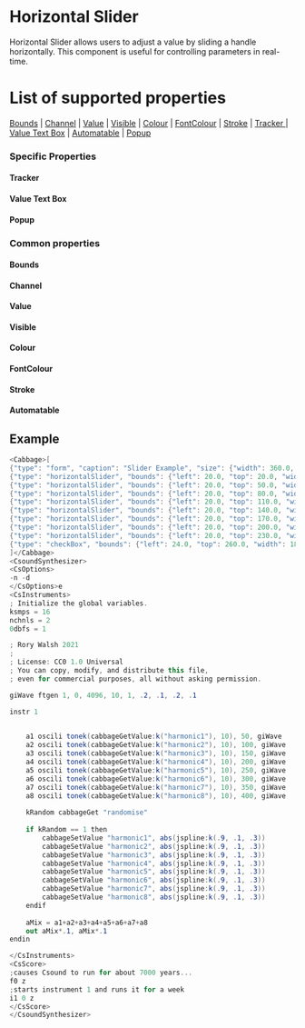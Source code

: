 
# Horizontal Slider

Horizontal Slider allows users to adjust a value by sliding a handle horizontally. This component is useful for controlling parameters in real-time.

# List of supported properties
[Bounds](#bounds) | [Channel](#channel) | [Value](#value) | [Visible](#visible) | [Colour](#colour) | [FontColour](#fontcolour) | [Stroke](#stroke) | [Tracker ](#tracker) | [Value Text Box](#value-text-box) | [Automatable](#automatable) | [Popup](#popup)

### Specific Properties

<a id="tracker" class="anchor-target"></a>
#### Tracker
<Tracker />

<a id="value-text-box" class="anchor-target"></a>
#### Value Text Box
<ValueTextBox />

<a id="popup" class="anchor-target"></a>
#### Popup
<Popup />

### Common properties
<a id="bounds" class="anchor-target"></a>
#### Bounds
<Bounds />

<a id="channel" class="anchor-target"></a>
#### Channel
<Channel />

<a id="value" class="anchor-target"></a>
#### Value
<Value />

<a id="visible" class="anchor-target"></a>
#### Visible
<Visible />

<a id="colour" class="anchor-target"></a>
#### Colour
<Colour />

<a id="fontcolour" class="anchor-target"></a>
#### FontColour
<FontColour />

<a id="stroke" class="anchor-target"></a>
#### Stroke
<Stroke />

<a id="automatable" class="anchor-target"></a>
#### Automatable
<Automatable />


## Example
<!--(Widget Example)/-->
```csharp
<Cabbage>[
{"type": "form", "caption": "Slider Example", "size": {"width": 360.0, "height": 460.0}, "guiMode": "queue", "colour": [2.0, 145.0, 209.0], "pluginId": "def1"},
{"type": "horizontalSlider", "bounds": {"left": 20.0, "top": 20.0, "width":  280.0, "height": 20.0}, "channel": "harmonic1", "range": {"min": 0.0, "max": 1.0, "value": 0.0, "skew": 1.0, "increment": 0.001}},
{"type": "horizontalSlider", "bounds": {"left": 20.0, "top": 50.0, "width":  280.0, "height": 20.0}, "channel": "harmonic2", "range": {"min": 0.0, "max": 1.0, "value": 0.0, "skew": 1.0, "increment": 0.001}},
{"type": "horizontalSlider", "bounds": {"left": 20.0, "top": 80.0, "width":  280.0, "height": 20.0}, "channel": "harmonic3", "range": {"min": 0.0, "max": 1.0, "value": 0.0, "skew": 1.0, "increment": 0.001}},
{"type": "horizontalSlider", "bounds": {"left": 20.0, "top": 110.0, "width": 280.0, "height": 20.0}, "channel": "harmonic4", "range": {"min": 0.0, "max": 1.0, "value": 0.0, "skew": 1.0, "increment": 0.001}},
{"type": "horizontalSlider", "bounds": {"left": 20.0, "top": 140.0, "width": 280.0, "height": 20.0}, "channel": "harmonic5", "range": {"min": 0.0, "max": 1.0, "value": 0.0, "skew": 1.0, "increment": 0.001}},
{"type": "horizontalSlider", "bounds": {"left": 20.0, "top": 170.0, "width": 280.0, "height": 20.0}, "channel": "harmonic6", "range": {"min": 0.0, "max": 1.0, "value": 0.0, "skew": 1.0, "increment": 0.001}},
{"type": "horizontalSlider", "bounds": {"left": 20.0, "top": 200.0, "width": 280.0, "height": 20.0}, "channel": "harmonic7", "range": {"min": 0.0, "max": 1.0, "value": 0.0, "skew": 1.0, "increment": 0.001}},
{"type": "horizontalSlider", "bounds": {"left": 20.0, "top": 230.0, "width": 280.0, "height": 20.0}, "channel": "harmonic8", "range": {"min": 0.0, "max": 1.0, "value": 0.0, "skew": 1.0, "increment": 0.001}},
{"type": "checkBox", "bounds": {"left": 24.0, "top": 260.0, "width": 180.0, "height": 16.0}, "channel": "randomise", "colour":{"on":"white", "off":[0, 0, 0, 255]}, "text": "Randomise"}
]</Cabbage>
<CsoundSynthesizer>
<CsOptions>
-n -d
</CsOptions>e
<CsInstruments>
; Initialize the global variables. 
ksmps = 16
nchnls = 2
0dbfs = 1

; Rory Walsh 2021 
;
; License: CC0 1.0 Universal
; You can copy, modify, and distribute this file, 
; even for commercial purposes, all without asking permission. 

giWave ftgen 1, 0, 4096, 10, 1, .2, .1, .2, .1

instr 1

    
    a1 oscili tonek(cabbageGetValue:k("harmonic1"), 10), 50, giWave
    a2 oscili tonek(cabbageGetValue:k("harmonic2"), 10), 100, giWave
    a3 oscili tonek(cabbageGetValue:k("harmonic3"), 10), 150, giWave
    a4 oscili tonek(cabbageGetValue:k("harmonic4"), 10), 200, giWave
    a5 oscili tonek(cabbageGetValue:k("harmonic5"), 10), 250, giWave
    a6 oscili tonek(cabbageGetValue:k("harmonic6"), 10), 300, giWave
    a7 oscili tonek(cabbageGetValue:k("harmonic7"), 10), 350, giWave
    a8 oscili tonek(cabbageGetValue:k("harmonic8"), 10), 400, giWave
    
    kRandom cabbageGet "randomise"
    
    if kRandom == 1 then
        cabbageSetValue "harmonic1", abs(jspline:k(.9, .1, .3))
        cabbageSetValue "harmonic2", abs(jspline:k(.9, .1, .3))
        cabbageSetValue "harmonic3", abs(jspline:k(.9, .1, .3))
        cabbageSetValue "harmonic4", abs(jspline:k(.9, .1, .3))
        cabbageSetValue "harmonic5", abs(jspline:k(.9, .1, .3))
        cabbageSetValue "harmonic6", abs(jspline:k(.9, .1, .3))
        cabbageSetValue "harmonic7", abs(jspline:k(.9, .1, .3))
        cabbageSetValue "harmonic8", abs(jspline:k(.9, .1, .3))
    endif
    
    aMix = a1+a2+a3+a4+a5+a6+a7+a8
    out aMix*.1, aMix*.1
endin       

</CsInstruments>
<CsScore>
;causes Csound to run for about 7000 years...
f0 z
;starts instrument 1 and runs it for a week
i1 0 z
</CsScore>
</CsoundSynthesizer>
```
<!--(End Widget Example)/-->
